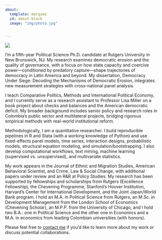 ```yaml
---
about:
  template: marquee
  id: about-block
  image: "img/photo.jpg"


---
```


![](img/photo.jpg)

::: {#about-block}

I’m a fifth-year Political Science Ph.D. candidate at Rutgers University in New Brunswick, NJ. My research examines democratic erosion and the quality of governance, with a focus on how state capacity and coercive power—conditioned by predatory capture—shape trajectories of democracy in Latin America and beyond. My dissertation, Democracy Under Siege: Decoding the Mechanisms of Democratic Erosion, integrates new measurement strategies with cross-national panel analysis.

I teach Comparative Politics, Methods and International Political Economy, and I currently serve as a research assistant to Professor Lisa Miller on a book project about checks and balances and the American democratic deficit. My broader background includes senior policy and research roles in Colombia’s public sector and multilateral projects, bridging rigorous empirical methods with real-world institutional reform.

Methodologically, I am a quantitative researcher. I build reproducible pipelines in R and Stata (with a working knowledge of Python) and use fixed-effects panel models, time series, interaction designs, probabilistic models, structural equation modeling, and simulation/bootstrapping. I also develop computational workflows, text mining, machine learning (supervised vs. unsupervised), and multivariate statistics.

My work appears in the Journal of Ethnic and Migration Studies, American Behavioral Scientist, and Crime, Law & Social Change, with additional papers under review and an R&R at Policy Studies. My research has been supported by fellowships and scholarships from Rutgers (Excellence Fellowship), the Chevening Programme, Stanford’s Hoover Institution, Harvard’s Center for International Development, and the Joint Japan/World Bank program.
I hold an M.A. in Political Science from Rutgers, an M.Sc. in Development Management from the London School of Economics (Chevening Scholar), an M.P.P. from the University of Chicago, and I hold two B.A.: one in Political Science and the other one in Economics and a M.A. in economics from leading Colombian universities (with honors).

Please feel free to [contact me](mailto:david.ibanez@rutgers.edu) if you’d like to learn more about my work or discuss potential collaborations.

:::


